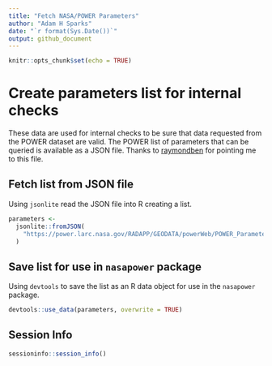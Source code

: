 ```yaml
---
title: "Fetch NASA/POWER Parameters"
author: "Adam H Sparks"
date: "`r format(Sys.Date())`"
output: github_document
---
```


```r
knitr::opts_chunk$set(echo = TRUE)
```

# Create parameters list for internal checks

These data are used for internal checks to be sure that data requested from the
POWER dataset are valid. The POWER list of parameters that can be queried is
available as a JSON file. Thanks to [raymondben](https://github.com/raymondben)
for pointing me to this file.

## Fetch list from JSON file

Using `jsonlite` read the JSON file into R creating a list.

```r
parameters <-
  jsonlite::fromJSON(
    "https://power.larc.nasa.gov/RADAPP/GEODATA/powerWeb/POWER_Parameters_v108.json"
  )
```

## Save list for use in `nasapower` package

Using `devtools` to save the list as an R data object for use in the
`nasapower` package.

```r
devtools::use_data(parameters, overwrite = TRUE)
```

## Session Info

```r
sessioninfo::session_info()
```
